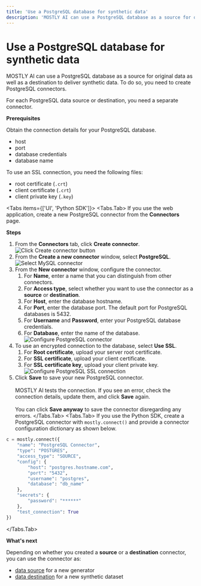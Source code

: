 ```yaml
---
title: 'Use a PostgreSQL database for synthetic data'
description: 'MOSTLY AI can use a PostgreSQL database as a source for original data as well as a destination to deliver synthetic data. To do so, you need to create PostgreSQL connectors.'
---
```



# Use a PostgreSQL database for synthetic data

MOSTLY AI can use a PostgreSQL database as a source for original data as well as a destination to deliver synthetic data. To do so, you need to create PostgreSQL connectors.

For each PostgreSQL data source or destination, you need a separate connector.

**Prerequisites**

Obtain the connection details for your PostgreSQL database.

* host
* port
* database credentials
* database name

To use an SSL connection, you need the following files:

* root certificate (`.crt`)
* client certificate (`.crt`)
* client private key (`.key`)

<Tabs items={['UI', 'Python SDK']}>
<Tabs.Tab>
If you use the web application, create a new PostgreSQL connector from the **Connectors** page.

**Steps**

1. From the **Connectors** tab, click **Create connector**.
    <Image
        src="/docimages/connectors/create-connector-01-click.webp"
        alt="Click Create connector button"
        width={800}
        height={500}
    />
2. From the **Create a new connector** window, select **PostgreSQL**.
    <Image
        src="/docimages/connectors/postgresql/create-connector-02-select-postgresql.webp"
        alt="Select MySQL connector"
        width={800}
        height={500}
    />
3. From the **New connector** window, configure the connector.
    1. For **Name**, enter a name that you can distinguish from other connectors.
    2. For **Access type**, select whether you want to use the connector as a **source** or **destination**.
    3. For **Host**, enter the database hostname.
    4. For **Port**, enter the database port.
        <Callout type="info">
        The default port for PostgreSQL databases is 5432.
        </Callout>
    5. For **Username** and **Password**, enter your PostgreSQL database credentials.
    6. For **Database**, enter the name of the database.
        <Image
            src="/docimages/connectors/postgresql/create-connector-03-configure-postgresql.webp" alt="Configure PostgreSQL connector"
            width={350}
            height={500}
        />
4. To use an encrypted connection to the database, select **Use SSL**.
    1. For **Root certificate**, upload your server root certificate.
    2. For **SSL certificate**, upload your client certificate.
    3. For **SSL certificate key**, upload your client private key.
        <Image
            src="/docimages/connectors/postgresql/create-connector-04-enable-ssl.webp"
            alt="Configure PostgreSQL SSL connection"
            width={400}
            height={500}
        />
5. Click **Save** to save your new PostgreSQL connector.<br /><br />
    MOSTLY AI tests the connection. If you see an error, check the connection details, update them, and click **Save** again.<br /><br />
    You can click **Save anyway** to save the connector disregarding any errors.
</Tabs.Tab>
<Tabs.Tab>
If you use the Python SDK, create a PostgreSQL connector with `mostly.connect()` and provide a connector configuration dictionary as shown below.

```python copy filename="python"
c = mostly.connect({
    "name": "PostgreSQL Connector",
    "type": "POSTGRES",
    "access_type": "SOURCE",
    "config": {
        "host": "postgres.hostname.com",
        "port": "5432",
        "username": "postgres",
        "database": "db_name"
    },
    "secrets": {
        "password": "******"
    },
    "test_connection": True
})
```
</Tabs.Tab>
</Tabs>

**What's next**

Depending on whether you created a **source** or a **destination** connector, you can use the connector as:

* [data source](../use/data-source) for a new generator
* [data destination](../use/data-destination) for a new synthetic dataset
